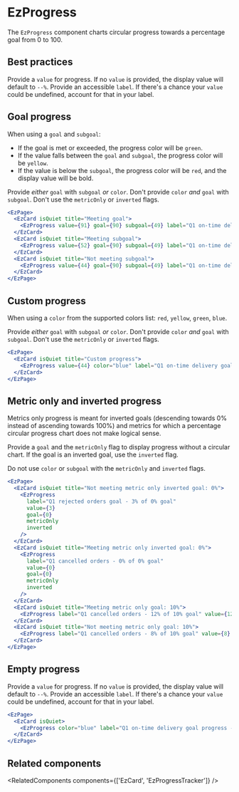 
<Meta of={DefaultStories} name="Docs" />
<TableOfContents />

# EzProgress

<MigrationAlert component="ez-progress" />

The `EzProgress` component charts circular progress towards a percentage goal from 0 to 100.

## Best practices

Provide a `value` for progress. If no `value` is provided, the display value will default to `--%`.
Provide an accessible `label`. If there's a chance your `value` could be undefined, account for that in your label.

## Goal progress

When using a `goal` and `subgoal`:

- If the goal is met or exceeded, the progress color will be `green`.
- If the value falls between the `goal` and `subgoal`, the progress color will be `yellow`.
- If the value is below the `subgoal`, the progress color will be `red`, and the display value will be bold.

Provide _either_ `goal` with `subgoal` _or_ `color`. Don't provide `color` _and_ `goal` with `subgoal`. Don't use the `metricOnly` or `inverted` flags.

```jsx
<EzPage>
  <EzCard isQuiet title="Meeting goal">
    <EzProgress value={91} goal={90} subgoal={49} label="Q1 on-time delivery goal progress - 91%" />
  </EzCard>
  <EzCard isQuiet title="Meeting subgoal">
    <EzProgress value={52} goal={90} subgoal={49} label="Q1 on-time delivery goal progress - 52%" />
  </EzCard>
  <EzCard isQuiet title="Not meeting subgoal">
    <EzProgress value={44} goal={90} subgoal={49} label="Q1 on-time delivery goal progress - 44%" />
  </EzCard>
</EzPage>
```

## Custom progress

When using a `color` from the supported colors list: `red`, `yellow`, `green`, `blue`.

Provide _either_ `goal` with `subgoal` _or_ `color`. Don't provide `color` _and_ `goal` with `subgoal`. Don't use the `metricOnly` or `inverted` flags.

```jsx
<EzPage>
  <EzCard isQuiet title="Custom progress">
    <EzProgress value={44} color="blue" label="Q1 on-time delivery goal progress - 44%" />
  </EzCard>
</EzPage>
```

## Metric only and inverted progress

Metrics only progress is meant for inverted goals (descending towards 0% instead of ascending towards 100%) and metrics for which a percentage circular progress chart does not make logical sense.

Provide a `goal` and the `metricOnly` flag to display progress without a circular chart. If the goal is an inverted goal, use the `inverted` flag.

Do not use `color` or `subgoal` with the `metricOnly` and `inverted` flags.

```jsx
<EzPage>
  <EzCard isQuiet title="Not meeting metric only inverted goal: 0%">
    <EzProgress
      label="Q1 rejected orders goal - 3% of 0% goal"
      value={3}
      goal={0}
      metricOnly
      inverted
    />
  </EzCard>
  <EzCard isQuiet title="Meeting metric only inverted goal: 0%">
    <EzProgress
      label="Q1 cancelled orders - 0% of 0% goal"
      value={0}
      goal={0}
      metricOnly
      inverted
    />
  </EzCard>
  <EzCard isQuiet title="Meeting metric only goal: 10%">
    <EzProgress label="Q1 cancelled orders - 12% of 10% goal" value={12} goal={10} metricOnly />
  </EzCard>
  <EzCard isQuiet title="Not meeting metric only goal: 10%">
    <EzProgress label="Q1 cancelled orders - 8% of 10% goal" value={8} goal={10} metricOnly />
  </EzCard>
</EzPage>
```

## Empty progress

Provide a `value` for progress. If no `value` is provided, the display value will default to `--%`.
Provide an accessible `label`. If there's a chance your `value` could be undefined, account for that in your label.

```jsx
<EzPage>
  <EzCard isQuiet>
    <EzProgress color="blue" label="Q1 on-time delivery goal progress - empty value" />
  </EzCard>
</EzPage>
```

## Related components

<RelatedComponents components={['EzCard', 'EzProgressTracker']} />
